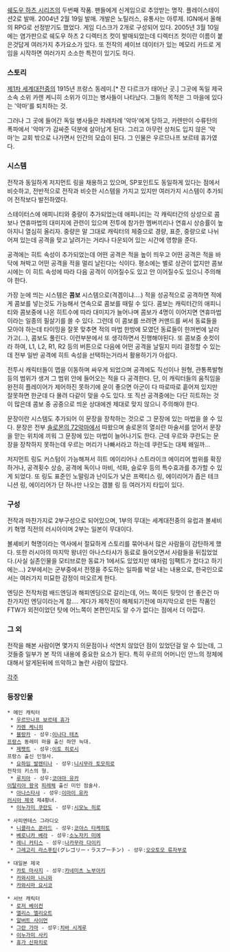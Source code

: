 {{{#!html
<object width="425" height="344"><param name="movie" value="http://www.youtube.com/v/6R5T14BHWf0&hl=ko&fs=1&"></param><param name="allowFullScreen" value="true"></param><param name="allowscriptaccess" value="always"></param><embed src="http://www.youtube.com/v/6R5T14BHWf0&hl=ko&fs=1&" type="application/x-shockwave-flash" allowscriptaccess="always" allowfullscreen="true" width="425" height="344"></embed></object>
}}}

{{{#!html
<object width="425" height="344"><param name="movie" value="http://www.youtube.com/v/HFFHocNdbls&hl=ko&fs=1&"></param><param name="allowFullScreen" value="true"></param><param name="allowscriptaccess" value="always"></param><embed src="http://www.youtube.com/v/HFFHocNdbls&hl=ko&fs=1&" type="application/x-shockwave-flash" allowscriptaccess="always" allowfullscreen="true" width="425" height="344"></embed></object>}}}

[[쉐도우 하츠 시리즈]]의 두번째 작품. 팬들에게 신게임으로 추앙받는 명작. 플레이스테이션2로 발매. 2004년 2월 19일 발매. 개발은 노틸러스, 유통사는 아루제. IGN에서 올해의 RPG로 선정받기도 했었다. 게임 디스크가 2개로 구성되어 있다. 2005년 3월 10일에는 염가판으로 쉐도우 하츠 2 디렉터즈 컷이 발매되었는데 디렉터즈 컷이란 이름이 붙은것답게 여러가지 추가요소가 있다. 또 전작의 세이브 데이터가 있는 메모리 카드로 게임을 시작하면 여러가지 소소한 특전이 있기도 하다.


=== 스토리 ===
[[제1차 세계대전]]중의 1915년 프랑스 동레미.[* 잔 다르크가 태어난 곳.] 그곳에 독일 제국 소속 소위 카렌 케니히 소위가 이끄는 병사들이 나타났다. 그들의 목적은 그 마을에 있다는 '악마'를 퇴치하는 것. 

그러나 그 곳에 들어간 독일 병사들은 차례차례 '악마'에게 당하고, 카렌만이 수류탄의 폭파에서 '악마'가 감싸준 덕분에 살아남게 된다. 그리고 아무런 상처도 입지 않은 '악마'는 교회 밖으로 나가면서 인간의 모습이 된다. 그 인물은 우르므나프 보르테 휴가였다.


=== 시스템 ===
전작과 동일하게 저지먼트 링을 채용하고 있으며, SP포인트도 동일하게 있다는 점에서 비슷하고, 전반적으로 전작과 비슷한 시스템을 가지고 있지만 여러가지 시스템이 추가되어 전작보다 발전하였다.

스테이터스에 애피니티와 중량이 추가되었는데 애피니티는 각 캐릭터간의 상성으로 콤보나 연휴마법의 대미지에 관련이 있으며 전투에 참가한 멤버끼리나 연휴시 상승률이 높아지니 열심히 올리자. 중량은 말 그대로 캐릭터의 체중으로 경량, 표준, 중량으로 나뉘어져 있는데 공격을 맞고 날려가는 거리나 다운되어 있는 시간에 영향을 준다.

공격에는 히트 속성이 추가되었는데 어떤 공격은 적을 높이 띄우고 어떤 공격은 적을 바닥에 쳐박고 어떤 공격을 적을 멀리 날린다는 식이다. 평소에는 별로 상관이 없지만 콤보 시에는 이 히트 속성에 따라 다음 공격이 이어질수도 있고 안 이어질수도 있으니 주의해야 한다.

가장 눈에 띄는 시스템은 '''콤보''' 시스템으로(격겜이냐....) 적을 성공적으로 공격하면 적에게 콤보를 넣는것도 가능해서 연속으로 콤보를 때릴 수 있다. 콤보는 캐릭터간의 애피니티와 콤보중에 나온 히트수에 따라 대미지가 늘어나며 콤보가 4명이 이어지면 연휴마법이라는 일종의 필살기를 쓸 수 있다. 그런데 이 콤보를 쓰려면 커맨드를 써서 동료들을 모아야 하는데 타이밍을 잘못 맞추면 적의 마법 한방에 모였던 동료들이 한꺼번에 날라가고(...), 콤보도 풀린다. 이런부분에서 또 생각하면서 진행해야된다. 또 콤보중 숏컷이라 하여, L1, L2, R1, R2 등의 버튼으로 다음에 어떤 공격을 날릴지 미리 결정할 수 있는데 전부 일반 공격에 히트 속성을 선택하는거라서 활용하기가 아쉽다.

전투시 캐릭터들이 맵을 이동하며 싸우게 되었으며 공격에도 직선이나 원형, 관통폭발형등의 범위가 생겨 그 범위 안에 들어오는 적을 다 공격한다. 단, 이 캐릭터들의 움직임을 완전히 플레이어가 제어하진 못하기에 운이 좋으면 아군이 다 따로따로 흩어져 있지만 잘못하면 한군데 다 몰려 다같이 맞을 수도 있다. 또 직선 공격중에는 다단 히트하는 것이 많은데 콤보 중 공중으로 띄운 상대에겐 제대로 맞지 않으니 주의해야 한다.

문장이란 시스템도 추가되어 이 문장을 장착하는 것으로 그 문장에 있는 마법을 쓸 수 있다. 문장은 전부 [[솔로몬의 72악마]]에서 따왔으며 솔로몬의 열쇠란 마술서를 얻어서 문장을 맏는 위치에 끼워 그 문장에 있는 마법이 늘어나기도 한다. 근데 우르와 쿠란도는 문장을 장착하지 못하는데 우르는 머리가 나빠서라고 하는데 쿠란도는 대체 왜일까...

저지먼트 링도 커스텀이 가능해져서 히트 에이리어나 스트라이크 에이리어 범위를 확장하거나, 공격횟수 상승, 공격에 독이나 마비, 석화, 슬로우 등의 특수효과를 추가할 수 있게 되었다. 또 링도 표준인 노말링과 난이도가 낮은 프랙티스 링, 에이리어가 좁은 테크니션 링, 에이리어가 단 하나만 나오는 갬블 링 등 여러가지 타입이 있다.

=== 구성 ===
전작과 마찬가지로 2부구성으로 되어있으며, 1부의 무대는 세계대전중의 유럽과 볼셰비키 혁명 직전의 러시아이며 2부는 일본이 무대이다. 

볼셰비키 혁명이라는 역사에서 절묘하게 스토리를 묶어내서 많은 사람들이 감탄하게 했다. 또한 러시아의 마지막 왕녀인 아나스타샤가 동료로 들어오면서 사람들을 뒤집었었다.(사실 실존인물을 모티브로한 동료가 1에서도 있었지만 얘처럼 임팩트가 컸다고 하기에는...) 2부에서는 군부중에서 전쟁을 주도하는 일파를 박살 내는 내용으로, 한국인으로서는 여러가지 미묘한 감정이 떠오르게 한다.

엔딩은 전작처럼 배드엔딩과 해피엔딩으로 갈리는데, 어느 쪽이든 뒷맛이 안 좋은건 마찬가지인 엔딩이라는게 참.... 게다가 제작진이 해체되기전에 마지막으로 만든 작품인 FTW가 외전이었던 탓에 어느쪽이 본편인지도 알 수가 없다는 점에서 더 아깝다.

=== 그 외 ===
전작을 해본 사람이면 몇가지 의문점이나 석연치 않았던 점이 있었던걸 알 수 있는데, 그것들중 일부가 본 작의 내용에 중요한 요소가 된다. 특히 우르의 어머니인 안느의 정체에 대해서 알게된뒤에 뜨악하고 놀란 사람이 많았다.

[[각주]]

=== 등장인물 ===
 * 메인 캐릭터
  * [[우르므나프 보르테 휴가]]
  * [[카렌 케니히]]
  * [[블랑카]] - 성우:[[이나다 테츠]]
 [[프랑스]] 동레미 마을 출신 하얀 늑대.
  * [[제펫트]] - 성우:[[이토 히로시]]
 프랑스 출신 인형사.
  * [[요하임 발렌티나]] - 성우:[[니시무라 토모히로]]
 전작의 키스의 형.
  * [[루치아]] - 성우:[[코야마 유카]]
 [[이탈리아 왕국]] [[피레체]] 출신 미인 점술사.
  * [[아나스타샤]] - 성우:[[이마이 유카]]
 [[러시아 제국]] 제4황녀.
  * [[이누가미 쿠란도]] - 성우:[[시모노 히로]]

 * 사피엔테스 그라디오
  * [[니콜라스 콘라드]] - 성우:[[코야스 타케히토]]
  * [[베로니카 베라]] - 성우:[[소노자키 미에]]
  * [[레니 커티스]] - 성우:[[나카무라 다이키]]
  * [[그레고리 라스푸틴]](グレゴリー・ラスプーチン) - 성우:[[오오토모 류자부로]]

 * 대일본 제국
  * [[카토 마사지]] - 성우:[[카네미츠 노부아키]]
  * [[카와시마 나니와]]
  * [[카와시마 요시코]]

 * 서브 캐릭터
  * [[로저 베이컨]]
  * [[앨리스 엘리오트]]
  * [[알버트 사이먼]]
  * [[그란 가마]] - 성우:[[치바 시게루]]
  * [[이누가미 사키]]
  * [[휴가 신파치로]]

